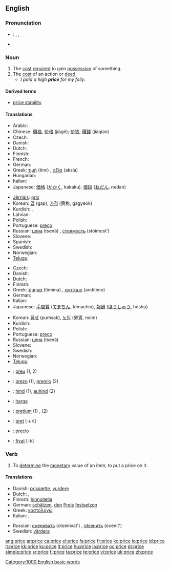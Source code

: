 {{see|Price}}
==English==

===Pronunciation===
* {{italbrac|UK, US}}: {{AHD|prīs}}, {{IPA|/praɪs/}}, {{SAMPA|/praIs/}}
* {{audio|en-us-price.ogg|Audio (US)}}

===Noun===
{{en-noun}}

# The [[cost]] [[require]]d to gain [[possession]] of something.
# The [[cost]] of an action or [[deed]].
#* ''I paid a high '''price''' for my folly.''

====Derived terms====
* [[price stability]]

====Translations====
{{trans-top|cost required to gain possession of something}}
* Arabic: {{Arab|[[ثمن]]}} {{IPAchar|(θáman)}} {{m}}
* Chinese: [[價格]], [[价格]] (jiàgé); [[价钱]], [[價錢]] (jiàqian)
* Czech: {{t+|cs|cena|f}}
* Danish: {{t-|da|pris|c}}
* Dutch: {{t+|nl|prijs|m}}
* Finnish: {{t+|fi|hinta}}
* French: {{t+|fr|prix|m}}
* German: {{t+|de|Preis|m}}
* Greek: [[τιμή]] (timí) {{f}}, [[αξία]] (aksía) {{f}}
* Hungarian: {{t+|hu|ár}}
* Italian: {{t+|it|prezzo|m}}
* Japanese: [[価格]] ([[かかく]], kakaku), [[値段]] ([[ねだん]], nedan)
{{trans-mid}}
* [[Jèrriais]]: [[prix#Jèrriais|prix]] {{m}}
* Korean: [[값]] (gap), [[가격]] (賈格, gagyeok)
* Kurdish: {{KUchar|[[به‌ها]]}}, {{KUchar|[[نرخ]]}}
* Latvian: {{t-|lv|cena|f|xs=Latvian}}
* Polish: {{t+|pl|cena|f}}
* Portuguese: [[preço]] {{m}}
* Russian: [[цена]] (tsená) {{f}}, [[стоимость]] (stóimost’) {{f}}
* Slovene: {{t+|sl|cena|f}}
* Spanish: {{t+|es|precio|m}}
* Swedish: {{t+|sv|pris|n}}
* Norwegian: {{t-|no|pris}}
* [[Telugu]]: {{t|te|వెల|sc=Telu}}
{{trans-bottom}}

{{trans-top|cost of an action or deed}}
* Czech: {{t+|cs|cena|f}}
* Danish: {{t-|da|pris|c}}
* Dutch: {{t+|nl|prijs|m}}
* Finnish: {{t+|fi|hinta}}
* Greek: [[τίμημα]] (tímima) {{n}}, [[αντίτιμο]] (andítimo) {{n}}
* German: {{t+|de|Preis|m}}
* Italian: {{t+|it|prezzo|m}}
* Japanese: [[手間賃]] ([[てまちん]], temachin), [[報酬]] ([[ほうしゅう]], hōshū)
{{trans-mid}}
* Korean: [[품삯]] (pumsak), [[노임]] (勞賃, noim)
* Kurdish: {{KUchar|[[نرخ]]}}
* Polish: {{t+|pl|cena|f}}
* Portuguese: [[preço]] {{m}}
* Russian: [[цена]] (tsená) {{f}}
* Slovene: {{t+|sl|cena|f}}
* Swedish: {{t+|sv|pris|n}}
* Norwegian: {{t-|no|pris}}
* [[Telugu]]: {{t|te|ఫలితము|sc=Telu}}

{{trans-bottom}}

{{checktrans}}
{{trans-top|Translations to be categorised}}
*{{ttbc|Catalan}}: [[preu]] {{m}} (1, 2)
*{{ttbc|Esperanto}}: [[prezo]] (1), [[premio]] (2)
*{{ttbc|Estonian}}: [[hind]] (1), [[auhind]] (2)
*{{ttbc|Indonesian}}: [[harga]]
{{trans-mid}}
*{{ttbc|Latin}}: [[pretium]] (1) {{n}}, {{t-|la|premium}} {{n}} (2)
*{{ttbc|Romanian}}: [[preţ]] [-uri] {{n}}
*{{ttbc|Spanish}}: [[precio]] {{m}}
*{{ttbc|Turkish}}: [[fiyat]] [-tı]
{{trans-bottom}}

===Verb===
{{en-verb|pric|ing}}

# To [[determine]] the [[monetary]] value of an item, to put a price on it.

====Translations====
{{trans-top|determine or put a price on something}}
* Danish: [[prissætte]], [[vurdere]]
* Dutch: {{t+|nl|schatten}}, {{t|nl|prijzen}}
* Finnish: [[hinnoitella]]
* German: [[schätzen]], [[den]] [[Preis]] [[festsetzen]]
* Greek: [[κοστολογώ]]
* Italian: {{t+|it|stimare}}, {{t+|it|valutare}}
{{trans-mid}}
* Russian: [[оценивать]] (otsénivat') {{impf}}, [[оtsенить]] (ocenít') {{pf}}
* Swedish: [[värdera]]
{{trans-bottom}}

[[Category:1000 English basic words]]

[[ang:price]]
[[ar:price]]
[[ca:price]]
[[el:price]]
[[fa:price]]
[[fr:price]]
[[ko:price]]
[[io:price]]
[[id:price]]
[[it:price]]
[[kk:price]]
[[ku:price]]
[[lt:price]]
[[hu:price]]
[[ja:price]]
[[oc:price]]
[[pt:price]]
[[simple:price]]
[[sr:price]]
[[fi:price]]
[[ta:price]]
[[te:price]]
[[vi:price]]
[[uk:price]]
[[zh:price]]